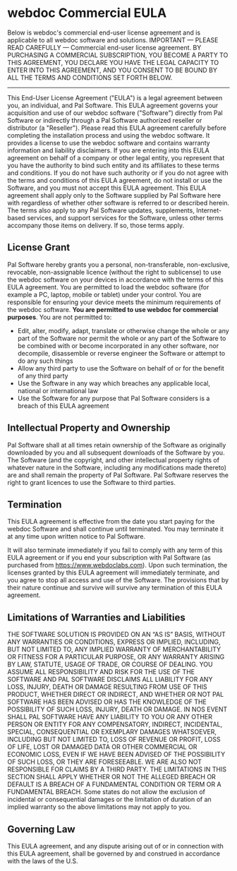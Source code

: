 # webdoc Commercial EULA

Below is webdoc's commercial end-user license agreement and is applicable to all webdoc software and solutions. IMPORTANT — PLEASE READ CAREFULLY — Commercial end-user license agreement. BY PURCHASING A COMMERCIAL SUBSCRIPTION, YOU BECOME A PARTY TO THIS AGREEMENT, YOU DECLARE YOU HAVE THE LEGAL CAPACITY TO ENTER INTO THIS AGREEMENT, AND YOU CONSENT TO BE BOUND BY ALL THE TERMS AND CONDITIONS SET FORTH BELOW.

---

This End-User License Agreement ("EULA") is a legal agreement between you, an individual, and Pal Software. This EULA agreement governs your acquisition and use of our webdoc software ("Software") directly from Pal Software or indirectly through a Pal Software authorized reseller or distributor (a "Reseller").
Please read this EULA agreement carefully before completing the installation process and using the webdoc software. It provides a license to use the webdoc software and contains warranty information and liability disclaimers.
If you are entering into this EULA agreement on behalf of a company or other legal entity, you represent that you have the authority to bind such entity and its affiliates to these terms and conditions. If you do not have such authority or if you do not agree with the terms and conditions of this EULA agreement, do not install or use the Software, and you must not accept this EULA agreement.
This EULA agreement shall apply only to the Software supplied by Pal Software here with regardless of whether other software is referred to or described herein. The terms also apply to any Pal Software updates, supplements, Internet-based services, and support services for the Software, unless other terms accompany those items on delivery. If so, those terms apply.

## License Grant

Pal Software hereby grants you a personal, non-transferable, non-exclusive, revocable, non-assignable licence (without the right to sublicense) to use the webdoc software on your devices in accordance with the terms of this EULA agreement.
You are permitted to load the webdoc software (for example a PC, laptop, mobile or tablet) under your control. You are responsible for ensuring your device meets the minimum requirements of the webdoc software. **You are permitted to use webdoc for commercial purposes**.
You are not permitted to:
* Edit, alter, modify, adapt, translate or otherwise change the whole or any part of the Software nor permit the whole or any part of the Software to be combined with or become incorporated in any other software, nor decompile, disassemble or reverse engineer the Software or attempt to do any such things
* Allow any third party to use the Software on behalf of or for the benefit of any third party
* Use the Software in any way which breaches any applicable local, national or international law
* Use the Software for any purpose that Pal Software considers is a breach of this EULA agreement

## Intellectual Property and Ownership

Pal Software shall at all times retain ownership of the Software as originally downloaded by you and all subsequent downloads of the Software by you. The Software (and the copyright, and other intellectual property rights of whatever nature in the Software, including any modifications made thereto) are and shall remain the property of Pal Software.
Pal Software reserves the right to grant licences to use the Software to third parties.

## Termination

This EULA agreement is effective from the date you start paying for the webdoc Software and shall continue until terminated. You may terminate it at any time upon written notice to Pal Software.

It will also terminate immediately if you fail to comply with any term of this EULA agreement or if you end your subscription with Pal Software (as purchased from https://www.webdoclabs.com). Upon such termination, the licenses granted by this EULA agreement will immediately terminate, and you agree to stop all access and use of the Software. The provisions that by their nature continue and survive will survive any termination of this EULA agreement.

## Limitations of Warranties and Liabilities

THE SOFTWARE SOLUTION IS PROVIDED ON AN “AS IS” BASIS, WITHOUT ANY WARRANTIES OR CONDITIONS, EXPRESS OR IMPLIED, INCLUDING, BUT NOT LIMITED TO, ANY IMPLIED WARRANTY OF MERCHANTABILITY OR FITNESS FOR A PARTICULAR PURPOSE, OR ANY WARRANTY ARISING BY LAW, STATUTE, USAGE OF TRADE, OR COURSE OF DEALING. YOU ASSUME ALL RESPONSIBILITY AND RISK FOR THE USE OF THE SOFTWARE AND PAL SOFTWARE DISCLAIMS ALL LIABILITY FOR ANY LOSS, INJURY, DEATH OR DAMAGE RESULTING FROM USE OF THIS PRODUCT, WHETHER DIRECT OR INDIRECT, AND WHETHER OR NOT PAL SOFTWARE HAS BEEN ADVISED OR HAS THE KNOWLEDGE OF THE POSSIBILITY OF SUCH LOSS, INJURY, DEATH OR DAMAGE. IN NOS EVENT SHALL PAL SOFTWARE HAVE ANY LIABILITY TO YOU OR ANY OTHER PERSON OR ENTITY FOR ANY COMPENSATORY, INDIRECT, INCIDENTAL, SPECIAL, CONSEQUENTIAL OR EXEMPLARY DAMAGES WHATSOEVER, INCLUDING BUT NOT LIMITED TO, LOSS OF REVENUE OR PROFIT, LOSS OF LIFE, LOST OR DAMAGED DATA OR OTHER COMMERCIAL OR ECONOMIC LOSS, EVEN IF WE HAVE BEEN ADVISED OF THE POSSIBILITY OF SUCH LOSS, OR THEY ARE FORESEEABLE. WE ARE ALSO NOT RESPONSIBLE FOR CLAIMS BY A THIRD PARTY. THE LIMITATIONS IN THIS SECTION SHALL APPLY WHETHER OR NOT THE ALLEGED BREACH OR DEFAULT IS A BREACH OF A FUNDAMENTAL CONDITION OR TERM OR A FUNDAMENTAL BREACH. Some states do not allow the exclusion of incidental or consequential damages or the limitation of duration of an implied warranty so the above limitations may not apply to you.

## Governing Law

This EULA agreement, and any dispute arising out of or in connection with this EULA agreement, shall be governed by and construed in accordance with the laws of the U.S.

